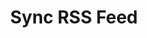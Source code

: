 ---
title: 'Sync RSS Feed'
description: 'Our RSS connector parses content from web-hosted RSS and Atom feeds (all versions).'
openapi: post /integrations/rss_feed
---